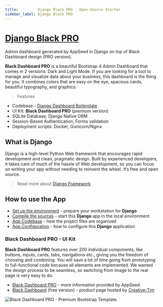 ```yaml
---
title:         Django Black PRO - Open-Source Starter
sidebar_label: Django Black PRO
---
```


# [Django Black PRO](https://appseed.us/product/black-dashboard-pro/django/)

<SubHeading> Admin dashboard generated by AppSeed in Django on top of Black Dashboard design (PRO version).</SubHeading>

**Black Dashboard PRO** is a beautiful Bootstrap 4 Admin Dashboard that comes in 2 versions: Dark and Light Mode. If you are looking for a tool to manage and visualize data about your business, this dashboard is the thing for you. It combines colors that are easy on the eye, spacious cards, beautiful typography, and graphics.&#x20;

> Features

- Codebase - [Django Dashboard Boilerplate](../../boilerplate-code/django-dashboard.mdx)
- UI Kit: **Black Dashboard PRO** (premium version) &#x20;
- SQLite Database, Django Native ORM
- Session-Based Authentication, Forms validation
- Deployment scripts: Docker, Gunicorn/Nginx&#x20;

## What is Django

Django is a high-level Python Web framework that encourages rapid development and clean, pragmatic design. Built by experienced developers, it takes care of much of the hassle of Web development, so you can focus on writing your app without needing to reinvent the wheel. It’s free and open source.

> Read more about [Django Framework](../../content/what-is/django.mdx)

## How to use the App

- [Set up the environment](../../boilerplate-code/django-dashboard.mdx#environment-1) - prepare your workstation for **Django**
- [Compile the sources](../../boilerplate-code/django-dashboard.mdx#build-the-app-1) - start this **Django** app in the local environment
- [App Codebase](../../boilerplate-code/django-dashboard.mdx#app-codebase) - how the project files are organized
- [App Configuration](../../boilerplate-code/django-dashboard.mdx#app-configuration) - how to configure this **Django** application

### Black Dashboard PRO - UI Kit

**Black Dashboard PRO** features over 200 individual components, like buttons, inputs, cards, tabs, navigations etc., giving you the freedom of choosing and combining. You will save a lot of time going from prototyping to full-functional code because all elements are implemented. We wanted the design process to be seamless, so switching from image to the real page is very easy to do.

- [Black Dashboard PRO](../../content/bootstrap-template/black-dashboard-pro.mdx) - more information provided by AppSeed&#x20;
- [Black Dashboard](https://bit.ly/2L0W6Z7) (free version) - product page hosted by [Creative-Tim](../../content/partners/creative-tim.mdx)

![Black Dashboard PRO - Premium Bootstrap Template.](../../../static/assets/docs-cover-black-dashboard-pro.jpg)
